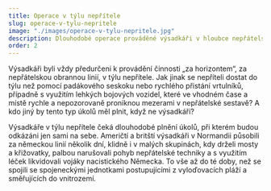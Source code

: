 ```yaml
---
title: Operace v týlu nepřítele
slug: operace-v-tylu-nepritele
image: "./images/operace-v-tylu-nepritele.jpg"
description: Dlouhodobé operace prováděné výsadkáři v hloubce nepřátelské sestavy proti citlivým cílům.
order: 2
---
```


Výsadkáři byli vždy předurčeni k provádění činnosti „za horizontem“, za nepřátelskou obrannou linií, v týlu nepřítele. Jak jinak se nepříteli dostat do týlu než pomocí padákového seskoku nebo rychlého přistání vrtulníků, případně s využitím lehkých bojových vozidel, které ve vhodném čase a místě rychle a nepozorovaně proniknou mezerami v nepřátelské sestavě? A kdo jiný by tento typ úkolů měl plnit, když ne výsadkáři?

Výsadkáře v týlu nepřítele čeká dlouhodobé plnění úkolů, při kterém budou odkázáni jen sami na sebe. Američtí a britští výsadkáři v Normandii působili za německou linií několik dní, klidně i v malých skupinách, kdy drželi mosty a křižovatky, palbou narušovali pohyb nepřátelské techniky a s využitím léček likvidovali vojáky nacistického Německa. To vše až do té doby, než se spojili se spojeneckými jednotkami postupujícími z vyloďovacích pláží a směřujících do vnitrozemí.

